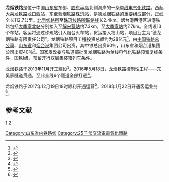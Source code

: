 {{noteTA|G1=railway}}
{{redirect2|龙烟线|中国吉林省中部，曾称龙烟线的一条铁路|长双烟铁路}}
{{Infobox rail system-route
|box_width=
|rail_name=龙烟铁路
|other_name=
|banner_color=
|image=
|imagesize=
|caption=
|system_map=
|mapimage_width=
|map_bgcolor=
|code_name=
|locale={{PRC}}
|service_type=客货两用
|network=
|begin_operation=2017年12月19日
|end_operation=
|operation_note=
|route_title=线路
|system_length=112.814 km<ref name="sdrail">{{cite web|title=龙烟铁路|url=http://www.sdrail.com/lytl/index.htm|website=山东铁路建设投资有限公司|accessdate=2018-01-09|archive-url=https://web.archive.org/web/20171227161823/http://www.sdrail.com/lytl/index.htm|archive-date=2017-12-27|dead-url=yes}}</ref>
|length_in_operation=
|total_length=
|line_title=正线
|lines=[[单线|单线]]（[[龙口西站|龙口西站]]至[[大季家站|大季家站]]）<ref name="sdrail"/><br/>[[双线|双线]]（[[大季家站|大季家站]]至[[烟台站|烟台站]]）
|stations=
|main_route=
|secondary_route=
|branch_route=
|standard=
|main_stations=[[龙口西站|龙口西站]]、[[烟台西站|烟台西站]]、[[珠玑站|珠玑站]]
|ridership=
|fleet_size=
|max_speed=160 km/h
|track_gauge=1435 mm（[[标准轨|标准轨]]）
|min_radius=
|max_grade=
|block_signal=
|electrified=接触网供电
|engine=[[电力机车|电力机车]]、[[CRH2A|CRH2A]]型[[电力动车组|电力动车组]]
|depot=
|operator=
|route_map={{龙烟铁路RDT}}
}}
{{external media
| image1 = [https://news.chengshiluntan.com/159-16687562478935836020.html CRH2A-4010号电力动车组通过烟台西站]
}}
'''龙烟铁路'''是位于中国[[山东省|山东省]]东部、[[胶东半岛|胶东半岛]]北侧海岸的一条[[单线|单线]][[电气化铁路|电气化铁路]]。西起[[大莱龙铁路|大莱龙铁路]][[龙口西站|龙口西站]]，东至[[蓝烟铁路|蓝烟铁路]][[珠玑站|珠玑站]]，是[[德龙烟铁路|德龙烟铁路]]的重要组成部分，正线全长112.7公里。[[北皂线路所|北皂线路所]]至[[珠玑线路所|珠玑线路所]][[联络线|联络线]]长2.4km。烟台港西港区进港铁路包括[[大季家北站|大季家北站]]分别接入至[[解宋营站|解宋营站]]约7.3km，至[[大季家站|大季家站]]约7.7km。全线设13个车站。客运将通过珠玑站引入烟台火车站，货运接入福山站，项目业主为“德龙烟铁路有限责任公司”。龙烟铁路项目工程投资总额约为28亿元<ref>{{cite news|author1=齐军|author2=盛振利|title=山东高速重组大莱龙与龙烟铁路|url=http://dzrb.dzwww.com/dzzb/dztb/200711/t20071107_2878389.htm|accessdate=2017-12-19|publisher=大众网|date=2007-11-07|archive-url=https://web.archive.org/web/20080929222627/http://dzrb.dzwww.com/dzzb/dztb/200711/t20071107_2878389.htm|archive-date=2008-09-29|dead-url=yes}}</ref>，由[[中国铁路总公司|中国铁路总公司]]、[[山东省|山东省]]和[[烟台港|烟台港]]集团公司出资，其中铁总出资60％，山东省和烟台港集团公司出资40％<ref>{{Cite web |url=http://www.jiaodong.net/minsheng/system/2008/04/28/010234267.shtml |title=龙烟铁路项目进展如何、今年有何打算? |accessdate=2009-03-22 |archive-date=2016-03-04 |archive-url=https://web.archive.org/web/20160304110901/http://www.jiaodong.net/minsheng/system/2008/04/28/010234267.shtml |dead-url=no }}</ref>。国家发改委与铁道部批复龙烟铁路为单线电气化铁路预留复线条件，国铁I级，预留开行双层集装箱列车条件。

龙烟铁路于2013年11月开工建设<ref>{{cite web|title=山东龙烟铁路正式具备通车条件 12月28日开跑|url=http://rail.ally.net.cn/html/2017/difangtielu_1219/43103.html|website=世界轨道交通资讯网|accessdate=2017-12-19|archive-date=2017-12-22|archive-url=https://web.archive.org/web/20171222052718/http://rail.ally.net.cn/html/2017/difangtielu_1219/43103.html|dead-url=no}}</ref>。2016年5月18日，龙烟铁路控制性工程——东吴家隧道贯通，至此全线6个隧道全部打通<ref>{{cite web|title=龙烟铁路最长隧道贯通 龙口到烟台用不了一小时|url=http://www.qlwb.com.cn/2016/0519/625470.shtml|website=齐鲁晚报|accessdate=2016-05-19|archiveurl=https://archive.is/20170607101154/http://www.qlwb.com.cn/2016/0519/625470.shtml|archivedate=2017-06-07|deadurl=yes}}</ref>。

龙烟铁路于2017年12月19日18时顺利开通运营<ref>{{Cite web |url=http://www.jntlj.com/cx_nr.aspx?type=TLXW&id=17379 |title=新建龙口至烟台铁路开通运营 丰沙铁路改建工程完工 |access-date=2018-01-08 |archive-url=https://web.archive.org/web/20180108175020/http://www.jntlj.com/cx_nr.aspx?type=TLXW&id=17379 |archive-date=2018-01-08 |dead-url=yes }}</ref>，2018年1月22日开通客运业务<ref>{{cite web|url=http://www.sdta.gov.cn/news/gskx/2c90934160d9d75d01611cbb8f360027|title=烟台市旅发委推出乘高速火车城乡互动旅游惠民活动|publisher=山东旅游政务网|date=2018-01-22|accessdate=2018-01-22|archive-url=https://web.archive.org/web/20180123072256/http://www.sdta.gov.cn/news/gskx/2c90934160d9d75d01611cbb8f360027|archive-date=2018-01-23|dead-url=yes}}</ref>。

== 参考文献 ==
[http://sd.ifeng.com/news/chengshi/detail_2013_08/28/1158323_0.shtml] {{Wayback|url=http://sd.ifeng.com/news/chengshi/detail_2013_08/28/1158323_0.shtml |date=20180503130538 }}[http://yantai.iqilu.com/ytyaowen/2013/0101/1412851.shtml] {{Wayback|url=http://yantai.iqilu.com/ytyaowen/2013/0101/1412851.shtml |date=20130511103719 }}<references/>

{{龙烟铁路|nocat}}
{{山东铁路}}
{{中国铁路}}

{{DEFAULTSORT:Longyan railway}}

[[Category:山东省内铁路线|Category:山东省内铁路线]]
[[Category:25千伏交流電電氣化鐵路|Category:25千伏交流電電氣化鐵路]]
